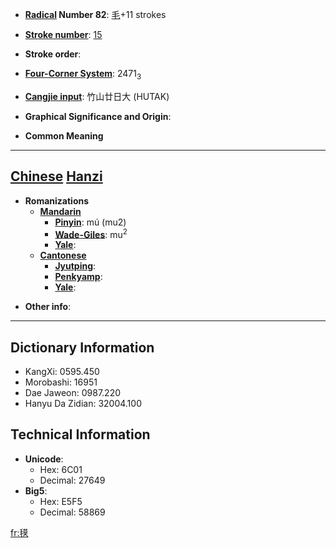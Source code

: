 * '''[[Wiktionary:Chinese radical index| Radical]] Number 82''': [[Wiktionary:Chinese radical index 毛|毛]]+11 strokes

* '''[[Wiktionary:Chinese total strokes index|Stroke number]]''': [[Wiktionary:Chinese total strokes index 15|15]]

* '''Stroke order''': 

* '''[[Wiktionary:Chinese four corner index|Four-Corner System]]''': 2471<sub>3</sub>

* '''[[Wiktionary:Chinese Cangjie index|Cangjie input]]''': 竹山廿日大 (HUTAK)

* '''Graphical Significance and Origin''': 

* '''Common Meaning'''

----

== [[Chinese]] [[Hanzi]] ==

* '''Romanizations'''
** '''[[Mandarin]]'''
*** '''[[Pinyin]]''': mú (mu2)
*** '''[[Wade-Giles]]''': mu<sup>2</sup>
*** '''[[Yale]]''': 
** '''[[Cantonese]]'''
*** '''[[Jyutping]]''':
*** '''[[Penkyamp]]''': 
*** '''[[Yale]]''': 

* '''Other info''': 

----

== Dictionary Information ==

* KangXi: 0595.450
* Morobashi: 16951
* Dae Jaweon: 0987.220
* Hanyu Da Zidian: 32004.100

== Technical Information ==

* '''Unicode''':
** Hex: 6C01
** Decimal: 27649
* '''Big5''':
** Hex: E5F5
** Decimal: 58869

[[fr:氁]]